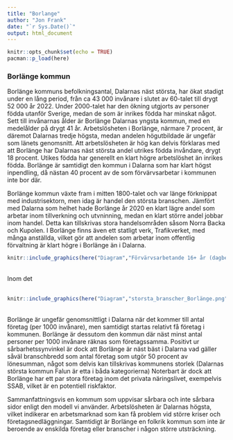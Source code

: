 ```yaml
---
title: "Borlange"
author: "Jon Frank"
date: "`r Sys.Date()`"
output: html_document
---
```


```r
knitr::opts_chunk$set(echo = TRUE)
pacman::p_load(here)

```

### Borlänge kommun
Borlänge kommuns befolkningsantal, Dalarnas näst största, har ökat stadigt under en lång period, från ca 43 000 invånare i slutet av 60-talet till drygt 52 000 år 2022. Under 2000-talet har den ökning utgjorts av personer födda utanför Sverige, medan de som är inrikes födda har minskat något. Sett till invånarnas ålder är Borlänge Dalarnas yngsta kommun, med en medelålder på drygt 41 år. Arbetslösheten i Borlänge, närmare 7 procent, är däremot Dalarnas tredje högsta, medan andelen högutbildade är ungefär som länets genomsnitt. Att arbetslösheten är hög kan delvis förklaras med att Borlänge har Dalarnas näst största andel utrikes födda invåndare, drygt 18 procent. Utikes födda har generellt en klart högre arbetslöshet än inrikes födda. Borlänge är samtidigt den kommun i Dalarna som har klart högst inpendling, då nästan 40 procent av de som förvärvsarbetar i kommunen inte bor där.

Borlänge kommun växte fram i mitten 1800-talet och var länge förknippat med industrisektorn, men idag är handel den största branschen. Jämfört med Dalarna som helhet hade Borlänge år 2020 en klart lägre andel som arbetar inom tillverkning och utvninning, medan en klart större andel jobbar inom handel. Detta kan tillskrivas stora handelsområden såsom Norra Backa och Kupolen. I Borlänge finns även ett statligt verk, Trafikverket, med många anställda, vilket gör att andelen som arbetar inom offentlig förvaltning är klart högre i Borlänge än i Dalarna.
<br>
```r
knitr::include_graphics(here("Diagram","Förvärvsarbetande 16+ år (dagbef)andel_per_bransch _Borlänge.png"))
```
<br>
Inom det 
<br>
<br>
```r
knitr::include_graphics(here("Diagram","storsta_branscher_Borlänge.png"))
```
<br>
Borlänge är ungefär genomsnittligt i Dalarna när det kommer till antal företag (per 1000 invånare), men samtidigt startas relativt få företag i kommunen. Borlänge är dessutom den kommun där näst minst antal personer per 1000 invånare räknas som företagssamma. Positivt ur sårbarhetssynvinkel är dock att Borlänge är näst bäst i Dalarna vad gäller såväl branschbredd som antal företag som utgör 50 procent av lönesumman, något som delvis kan tillskrivas kommunens storlek (Dalarnas största kommun Falun är etta i båda kategorierna) Noterbart är dock att Borlänge har ett par stora företag inom det privata näringslivet, exempelvis SSAB, vilket är en potentiell riskfaktor.

Sammanfattningsvis en kommum som uppvisar sårbara och inte sårbara sidor enligt den modell vi använder. Arbetslösheten är Dalarnas högsta, vilket indikerar en arbetsmarknad som kan få problem vid större kriser och företagsnedläggningar. Samtidigt är Borlänge en folkrik kommun som inte är beroende av enskilda företag eller branscher i någon större utsträckning. 

